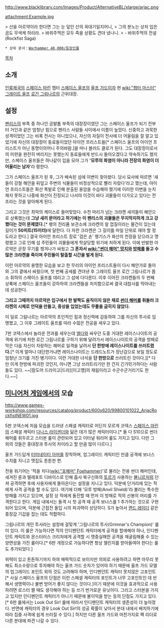 {{{+2 '''Arjac Rockfist, The Man-Mountain, Grimnar's Champion, Anvil of Fenris'''}}}
{{{+1 인간 산, 그림나르의 투사, 펜리스의 모루, 바위주먹 아르약}}}

http://www.blacklibrary.com/Images/Product/AlternativeBL/xlarge/arjac.png

attachment:Example.jpg

> 산을 아르약이라 한다면 그는 눈 덮인 산의 꼭대기일지어니,
> 그의 분노는 상처 입은 곰도 무색케 하리라.
> 바위주먹은 모두 죽을 상황도 견뎌 냈나니.
> - 바위주먹의 전설 (Rockfist Saga)

 * 상위 문서：[[Warhammer 40,000/등장인물]]

[[목차]]

== 소개 ==
[[인류제국]]의 [[스페이스 마린]] 챕터 [[스페이스 울프]]의 [[울프 가드]]이자 현 [[wiki:"챕터 마스터" 그레이트 울프]] [[로간 그림나르]]의 근위대장.

== 설정 ==
[[펜리스]]의 부족 중 하나인 곰발톱 부족의 대장장이였던 그는 스페이스 울프가 되기 전부터 거인과 같은 엄청난 힘으로 펜리스 사람들 사이에서 이름이 높았다. 신중하고 과묵한 성격이었던 그는 비록 전사는 아니었으나, 자신의 자질이 전사에 더 어울림을 잘 알고 있었기에 자신의 대장장이 동료들이었던 아이언 프리스트들[* 스페이스 울프의 아이언 프리스트가 아닌 동명이의어니 주의바람.]을 떠나 블러드 클로가 된다. 그도 대장장이로서의 미련을 완전히 버리지는 못했는지 동료들에게 반드시 돌아오겠다고 약속하기도 했지만, 스페이스 울프들은 하나같이 입을 모아 그가 ''''모루의 화염이 아니라 전장의 화염이 더 어울리는 남자''''라 평한다.

그가 스페이스 울프가 된 후, 그가 배속된 섬에 이변이 찾아왔다. 당시 묘사에 따르면 '새들이 강철 해안을 뒤덮고 주변의 식물들이 비정상적으로 빨리 자랐다'라고 했는데, 아이언 프리스트들은 화산 폭발로 인해 분출된 용암을 수습해야 했기에 이러한 이변을 눈치 채지 못하고 나중에 화산이 진정되고 나서야 이것이 바다 괴물들이 다가오고 있다는 전조라는 것을 알아채게 된다.

그리고 그것은 최악의 케이스로 들어맞았다. 수천 마리가 넘는 크라켄 새끼들이 해안으로 상륙했는데 '''그냥 새끼 문어라고 하기에는 이 펜리스의 괴물들은 무지막지하게 크고 강했다는 것이 문제였다.'''[* 팽의 전리품 보관소에 크라켄의 알 껍질이라는 물건이 있는데 길이가 '''50피트(15미터)'''에 달한다. 다 자란 크라켄은 그 길이를 마일 단위로 재야 할 정도라고 한다.] 결국 아이언 프리스트 장로 '검은 손' 행기스가 화산의 천장을 닫으라고 명령했고 그로 인해 섬 주민들이 괴물들에게 학살당할 위기에 처하게 된다. 이에 반발한 아르약은 곧장 무기를 챙겨나가 싸웠고 '''그 혼자서 [[wiki:"썬더 해머" 망치]]와 [[방패]]를 들고 수많은 크라켄을 죽이며 주민들이 탈출할 시간을 벌게 된다.'''

이런 아르약의 용맹한 모습을 보고 한 무리의 아이언 프리스트들이 다시 해안가로 돌아와 그의 곁에서 싸웠으며, 첫 번째 공세를 견뎌낸 후 그레이트 울프 로간 그림나르가 몸소 휘하의 스페이스 울프를 데리고 그 섬에 다다른다. 이후 이어진 크라켄들의 두 번째 상륙에 스페이스 울프들이 강하하여 크라켄들을 처치함으로써 결국 대참사를 막아내는 데 성공한다.

'''그리고 그때까지 아르약은 입구에서 한 발짝도 움직이지 않은 채로 [[썬더 해머]]를 휘둘러 크라켄의 시체로 언덕을 만들고, 중상을 입었는데도 무릎을 굽히지 않았다.'''

이 일로 그림나르는 아르약의 초인적인 힘과 정신력에 감동하여 그를 자신의 투사로 임명했고, 그 이후 그레이트 울프를 따라 수많은 전공을 세우고 있다.

7판 코덱스에서 놀라운 전과를 세우는데 [[엘다]]와 싸우던 도중 거대한 레이스나이트의 공격에 위기에 처한 로간 그림나르를 구하기 위해 달려가서 레이스나이트의 공격을 방패로 막은 다음 자신이 자랑하는 해머로 일격을 날려서 '''단 한방에 레이스나이트를 쓰러트렸다.'''[* 이게 얼마나 대단한거냐면 레이스나이트는 드레드노트가 장난감으로 보일 정도로 엄청난 크기를 가진 병기이다. 이런 거대한 녀석을 '''단 한방으로''' 쓰러트린 것이다.][* 다만 이게 한방에 파괴한 것인지, 아니면 그냥 쓰러트리기만 한 건지 긴가민가하다는 사람들도 있다. ~~[칼도어 드라이고|드라][이고깽]의 재림이라고 수군수군거리기도 한다.~~]

== [[미니어처 게임]]에서의 모습 ==
http://www.games-workshop.com/resources/catalog/product/600x620/99800101022_ArjacRockfistNEW01.jpg

5판 코덱스에 처음 모습을 드러낸 스페셜 캐릭터로 어딘지 모르게 코덱스 [[스페이스 마린]]의 스페셜 캐릭터 [[다나스 라이샌더]]와 닮은 데가 많은 캐릭터이다.[* 둘 다 S10으로 썬더 해머를 휘두르고 스터본 룰이 관련되어 있고 이터널 워리어 룰도 가지고 있다. 다만 그 외의 것들은 중대장과 투사의 차이라고 할 만큼 많이 다르다.]

울프 가드답게 [[터미네이터 아머]]를 장착하며, 업그레이드 캐릭터인 만큼 공격에 보너스 수치를 지니고 맷집도 튼튼한 편.

전용 워기어는 '적을 치다([[wiki:"포해머" Foehammer]])'로 불리는 전용 썬더 해머인데, 새겨진 룬과 텔레포트 디바이스로 인해 흡사 북구신화의 [[토르]]가 사용하는 [[묠니르]]처럼 던져 공격하면 후에 사용자에게 돌아온다는 설정을 지니고 있다. 덕분에 단거리에 있는 적에게 사격 공격을 할 수도 있다. 여기에 더해 '모루 방패(Anvil Shield)'라 불리는 특수한 방패를 가지고 있으며, 설정 상 적에게 돌진할 때 먼저 이 방패로 적의 선봉의 머리를 가격한다고 한다. 게임 내에서는 돌격 시 첫 공격 때 공격 보너스를 1 추가하는 것으로 구현되어 있으며, 덕분에 근접전 돌입 시의 파괴력이 상당하다. S가 높아서 [[랜드 레이더]] 같은 중장갑 기갑을 잡는 데도 적합하다.

그림나르의 개인 투사라는 설정에 걸맞게 '그림나르의 투사(Grimnar's Champion)' 룰이 있다. 이 룰은 가능하다면 적의 인디펜던트 캐릭터에게 공격을 할애해야 하나, 인디펜던트 캐릭트와 몬스터러스 크리처에게 공격할 시 명중실패한 공격을 재굴림해줄 수 있는 양면성을 가진 룰이다.[* 6판 개정으로 가능하다면 항상 챌린지를 받아들여야 한다는 룰도 추가되었다.]

위력이 있고 튼튼하기까지 하여 매력적으로 보이지만 의외로 사용하려고 하면 아무리 못해도 최소수량으로 투자해야 하는 울프 가드 숫자가 있어야 하기 때문에 울프 가드 모델의 업그레이드 포인트 외의 것도 고려해야 하며, 인디펜던트 캐릭터 못지않은 고포인트[* 사실 스페이스 울프의 단점은 이런 스페셜 캐릭터의 포인트가 너무 고포인트인 데 반해서 생명력이나 불변 방어가 좋지 않다는 것이다.]이기 때문에 이것을 효과적으로 사용하려면 로스터 짤 때도 생각해야 하는 등 쓰기 번거로운 유닛이다. 그리고 스터본을 가지고 있지만 인디펜던트 캐릭터가 아니기 때문에 불이익을 받는 등의 단점도 가지고 있다.[* 6판 룰에서는 Look Out Sir! 룰에 따라서 인디펜던트 캐릭터의 생존성이 더 높아졌다. 반면에 캐릭터의 경우 Look Out Sir!의 성공 확률이 낮아서 분대 내에서 배치하기에 따라 집중 사격에 쉽게 쓰러질 수 있다.] 하지만 다른 울프 가드와 마찬가지로 팩 리더로 다른 분대에 파견 나갈 수 있다.
